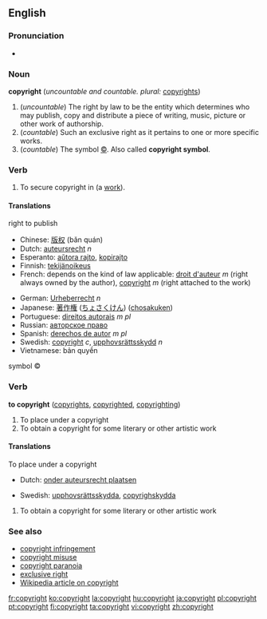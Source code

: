 ==English==

{{rank|remember|fair|blood|526|copyright|4|late|bed}}

===Pronunciation===
*{{audio|en-us-copyright.ogg|Audio (US)}}

===Noun===
'''copyright''' (''uncountable and countable. plural:'' [[copyrights]])

#<!--NRightToPublish--> (''uncountable'') The right by law to be the entity which determines who may publish, copy and distribute a piece of writing, music, picture or other work of authorship.
#(''countable'') Such an exclusive right as it pertains to one or more specific works.
#<!--NSymbol©--> (''countable'') The symbol [[©]]. Also called '''copyright symbol'''.

=== Verb ===
{{en-verb}}
#To secure copyright in (a [[work]]).

====Translations====
;right to publish
{{top}}
*Chinese: [[版权]] (bǎn quán)
*Dutch: [[auteursrecht]] ''n''
*Esperanto: [[aŭtora rajto]], [[kopirajto]]
*Finnish: [[tekijänoikeus]]
*French: depends on the kind of law applicable: [[droit d'auteur]] ''m'' (right always owned by the author), [[copyright]] ''m'' (right attached to the work)
{{mid}}
*German: [[Urheberrecht]] ''n''
*Japanese: [[著作権]] ([[ちょさくけん]]) ([[chosakuken]])
*Portuguese: [[direitos autorais]] ''m pl''
*Russian: [[авторское право]]
*Spanish: [[derechos de autor]] ''m pl''
*Swedish: [[copyright#Swedish|copyright]] ''c'', [[upphovsrättsskydd]] ''n''
*Vietnamese: bản quyền
{{bottom}}

;symbol ©
{{top}}
{{mid}}
{{bottom}}

===Verb===
'''to copyright''' ([[copyrights]], [[copyrighted]], [[copyrighting]])

#<!--VTrPlaceUnderCopyright--> To place under a copyright
#<!--VTrObtainCopyright--> To obtain a copyright for some literary or other artistic work

====Translations====
<!--VTrPlaceUnderCopyright--> To place under a copyright
{{top}}
*Dutch: [[onder auteursrecht plaatsen]]
{{mid}}
*Swedish: [[upphovsrättsskydda]], [[copyrighskydda]]
{{bottom}}

#<!--VTrObtainCopyright--> To obtain a copyright for some literary or other artistic work
{{top}}
{{mid}}
{{bottom}}

===See also===
*[[copyright infringement]]
*[[copyright misuse]]
*[[copyright paranoia]]
*[[exclusive right]]
*[[w:Copyright|Wikipedia article on copyright]]

[[fr:copyright]]
[[ko:copyright]]
[[la:copyright]]
[[hu:copyright]]
[[ja:copyright]]
[[pl:copyright]]
[[pt:copyright]]
[[fi:copyright]]
[[ta:copyright]]
[[vi:copyright]]
[[zh:copyright]]